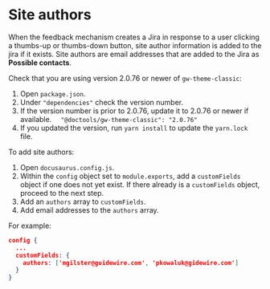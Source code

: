 # Site authors

When the feedback mechanism creates a Jira in response to a user clicking a thumbs-up or thumbs-down button, site author information is added to the jira if it exists. Site authors are email addresses that are added to the Jira as **Possible contacts**.

Check that you are using version 2.0.76 or newer of `gw-theme-classic`:
1. Open `package.json`.
1. Under `"dependencies"` check the version number.
1. If the version number is prior to 2.0.76, update it to 2.0.76 or newer if available.
```  "@doctools/gw-theme-classic": "2.0.76"```
1. If you updated the version, run `yarn install` to update the `yarn.lock` file.

To add site authors:
1. Open `docusaurus.config.js`.
1. Within the `config` object set to `module.exports`, add a `customFields` object if one does not yet exist. If there already is a `customFields` object, proceed to the next step.
1. Add an `authors` array to `customFields`.
1. Add email addresses to the `authors` array.

For example:
```json
config {
  ...
  customFields: {
    authors: ['mgilster@guidewire.com', 'pkowaluk@gidewire.com']
  }
}  

